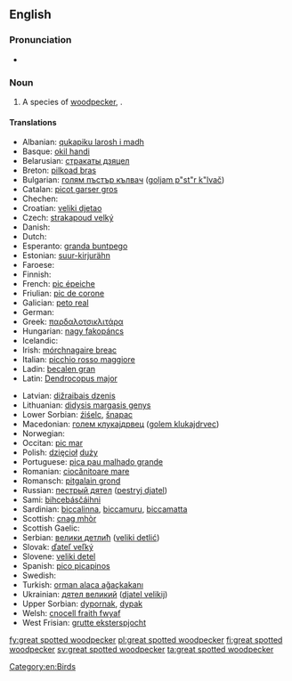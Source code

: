 ==English==
{{rfi}}
{{wikipedia}}
{{wikispecies|Dendrocopos major}}
===Pronunciation===
* {{IPA|/ˈɡɻeɪtˈspɒtədˈwʊdpɛkeɻ/}}

===Noun===
{{en-noun|head=[[great]] [[spot]]ted [[woodpecker]]}}

# A species of [[woodpecker]], {{taxlink|Dendrocopos major|species}}.

====Translations====
{{trans-top|Bird}}
* Albanian: [[qukapiku larosh i madh]]
* Basque: [[okil handi]]
* Belarusian: [[стракаты дзяцел]]
* Breton: [[pilkoad bras]]
* Bulgarian: [[голям пъстър кълвач]] ([[goljam p"st"r k"lvač]])
* Catalan: [[picot garser gros]]
* Chechen: {{t|ce|леча}}
* Croatian: [[veliki djetao]]
* Czech: [[strakapoud velký]]
* Danish: {{t|da|stor flagspætte}}
* Dutch: {{t+|nl|grote bonte specht|m}}
* Esperanto: [[granda buntpego]]
* Estonian: [[suur-kirjurähn]]
* Faroese: {{t|fo|stór flekkuspæta}}
* Finnish: {{t+|fi|käpytikka}}
* French: [[pic épeiche]]
* Friulian: [[pic de corone]]
* Galician: [[peto real]]
* German: {{t+|de|Buntspecht|m}}
* Greek: [[παρδαλοτσικλιτάρα]]
* Hungarian: [[nagy fakopáncs]]
* Icelandic: {{t+|is|barrspæta}}
* Irish: [[mórchnagaire breac]]
* Italian: [[picchio rosso maggiore]]
* Ladin: [[becalen gran]]
* Latin: [[Dendrocopus major]]
{{trans-mid}}
* Latvian: [[dižraibais dzenis]]
* Lithuanian: [[didysis margasis genys]]
* Lower Sorbian: [[źiśelc]], [[šnapac]]
* Macedonian: [[голем клукаjдрвец]] ([[golem klukajdrvec]])
* Norwegian: {{t|no|flaggspett}}
* Occitan: [[pic mar]]
* Polish: [[dzięcioł]] [[duży]] {{g|m}}
* Portuguese: [[pica pau malhado grande]]
* Romanian: [[ciocănitoare mare]]
* Romansch: [[pitgalain grond]]
* Russian: [[пестрый дятел]] ([[pestryj djatel]]) {{g|m}}
* Sami: [[bihcebásčáihni]]
* Sardinian: [[biccalinna]], [[biccamuru]], [[biccamatta]]
* Scottish: [[cnag mhòr]]
* Scottish Gaelic: {{t|gd|snagan-daraich|m}}
* Serbian: [[велики детлић]] ([[veliki detlić]])
* Slovak: [[ďateľ veľký]]
* Slovene: [[veliki detel]]
* Spanish: [[pico picapinos]] {{g|m}}
* Swedish: {{t+|sv|större hackspett}}
* Turkish: [[orman alaca ağaçkakanı]]
* Ukrainian: [[дятел великий]] ([[djatel velikij]])
* Upper Sorbian: [[dypornak]], [[dypak]]
* Welsh: [[cnocell fraith fwyaf]]
* West Frisian: [[grutte eksterspjocht]]
{{trans-bottom}}

[[Category:en:Birds]]

[[fy:great spotted woodpecker]]
[[pl:great spotted woodpecker]]
[[fi:great spotted woodpecker]]
[[sv:great spotted woodpecker]]
[[ta:great spotted woodpecker]]